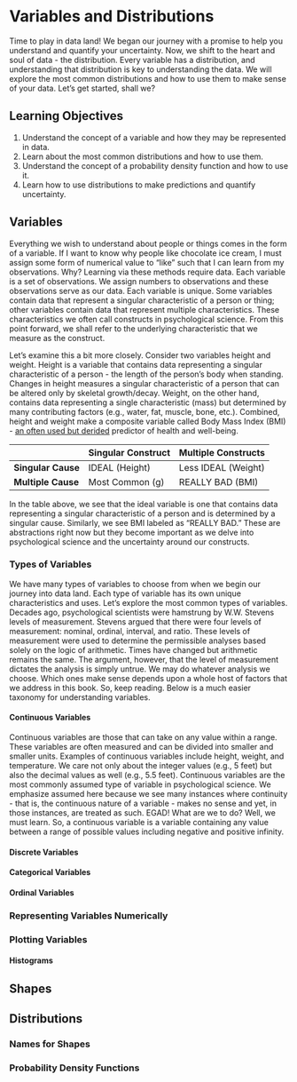 # Variables and Distributions

Time to play in data land! We began our journey with a promise to help you understand and quantify your uncertainty. Now, we shift to the heart and soul of data - the distribution. Every variable has a distribution, and understanding that distribution is key to understanding the data. We will explore the most common distributions and how to use them to make sense of your data. Let's get started, shall we?

## Learning Objectives

1.  Understand the concept of a variable and how they may be represented in data.
2.  Learn about the most common distributions and how to use them.
3.  Understand the concept of a probability density function and how to use it.
4.  Learn how to use distributions to make predictions and quantify uncertainty.

## Variables

Everything we wish to understand about people or things comes in the form of a variable. If I want to know why people like chocolate ice cream, I must assign some form of numerical value to "like" such that I can learn from my observations. Why?  Learning via these methods require data.  Each variable is a set of observations. We assign numbers to observations and these observations serve as our data. Each variable is unique. Some variables contain data that represent a singular characteristic of a person or thing; other variables contain data that represent multiple characteristics. These characteristics we often call constructs in psychological science. From this point forward, we shall refer to the underlying characteristic that we measure as the construct.

Let's examine this a bit more closely. Consider two variables height and weight. Height is a variable that contains data representing a singular characteristic of a person - the length of the person's body when standing. Changes in height measures a singular characteristic of a person that can be altered only by skeletal growth/decay. Weight, on the other hand, contains data representing a single characteristic (mass) but determined by many contributing factors (e.g., water, fat, muscle, bone, etc.). Combined, height and weight make a composite variable called Body Mass Index (BMI) - [an often used but derided](https://www.health.harvard.edu/blog/how-useful-is-the-body-mass-index-bmi-201603309339) predictor of health and well-being.


|                    | Singular Construct | Multiple Constructs |
|--------------------|--------------------|---------------------|
| **Singular Cause** | IDEAL (Height)     | Less IDEAL (Weight) |
| **Multiple Cause** | Most Common (g)    | REALLY BAD (BMI)    |

In the table above, we see that the ideal variable is one that contains data representing a singular characteristic of a person and is determined by a singular cause. Similarly, we see BMI labeled as "REALLY BAD."  These are abstractions right now but they become important as we delve into psychological science and the uncertainty around our constructs.  

### Types of Variables

We have many types of variables to choose from when we begin our journey into data land. Each type of variable has its own unique characteristics and uses. Let's explore the most common types of variables. Decades ago, psychological scientists were hamstrung by W.W. Stevens levels of measurement. Stevens argued that there were four levels of measurement: nominal, ordinal, interval, and ratio. These levels of measurement were used to determine the permissible analyses based solely on the logic of arithmetic. Times have changed but arithmetic remains the same. The argument, however, that the level of measurement dictates the analysis is simply untrue. We may do whatever analysis we choose. Which ones make sense depends upon a whole host of factors that we address in this book. So, keep reading. Below is a much easier taxonomy for understanding variables.

#### Continuous Variables

Continuous variables are those that can take on any value within a range. These variables are often measured and can be divided into smaller and smaller units. Examples of continuous variables include height, weight, and temperature. We care not only about the integer values (e.g., 5 feet) but also the decimal values as well (e.g., 5.5 feet). Continuous variables are the most commonly assumed type of variable in psychological science. We emphasize assumed here because we see many instances where continuity - that is, the continuous nature of a variable - makes no sense and yet, in those instances, are treated as such. EGAD! What are we to do? Well, we must learn. So, a continuous variable is a variable containing any value between a range of possible values including negative and positive infinity.

#### Discrete Variables

#### Categorical Variables

#### Ordinal Variables

### Representing Variables Numerically

### Plotting Variables

#### Histograms

## Shapes

## Distributions

### Names for Shapes

### Probability Density Functions
